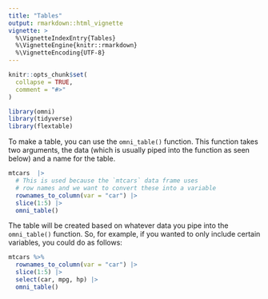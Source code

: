 ```yaml
---
title: "Tables"
output: rmarkdown::html_vignette
vignette: >
  %\VignetteIndexEntry{Tables}
  %\VignetteEngine{knitr::rmarkdown}
  %\VignetteEncoding{UTF-8}
---
```


```r
knitr::opts_chunk$set(
  collapse = TRUE,
  comment = "#>"
)
```

```r
library(omni)
library(tidyverse)
library(flextable)
```

To make a table, you can use the `omni_table()` function. This function takes two arguments, the data (which is usually piped into the function as seen below) and a name for the table. 

```r
mtcars  |>  
  # This is used because the `mtcars` data frame uses 
  # row names and we want to convert these into a variable
  rownames_to_column(var = "car") |> 
  slice(1:5) |> 
  omni_table()
```

The table will be created based on whatever data you pipe into the `omni_table()` function. So, for example, if you wanted to only include certain variables, you could do as follows:

```r
mtcars %>% 
  rownames_to_column(var = "car") |> 
  slice(1:5) |> 
  select(car, mpg, hp) |> 
  omni_table()
```


